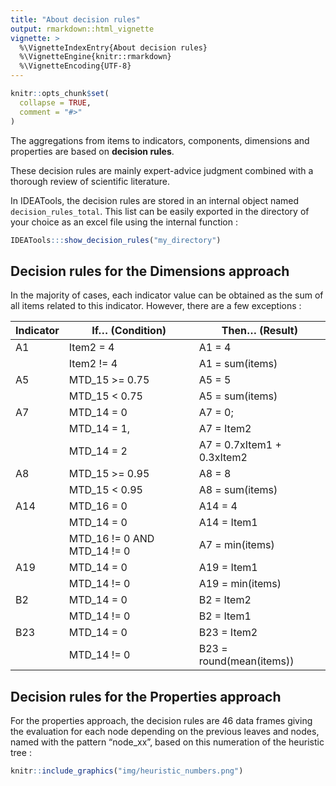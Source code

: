 ```yaml
---
title: "About decision rules"
output: rmarkdown::html_vignette
vignette: >
  %\VignetteIndexEntry{About decision rules}
  %\VignetteEngine{knitr::rmarkdown}
  %\VignetteEncoding{UTF-8}
---
```


```r
knitr::opts_chunk$set(
  collapse = TRUE,
  comment = "#>"
)
```

The aggregations from items to indicators, components, dimensions and properties are based on **decision rules**.

These decision rules are mainly expert-advice judgment combined with a thorough review of scientific literature.

In IDEATools, the decision rules are stored in an internal object named `decision_rules_total`. This list can be easily exported in the directory of your choice as an excel file using the internal function :

```r
IDEATools:::show_decision_rules("my_directory")
```

## Decision rules for the Dimensions approach

In the majority of cases, each indicator value can be obtained as the sum of all items related to this indicator. However, there are a few exceptions :

| Indicator | If... (Condition) | Then... (Result) |
|-|-|-|
| A1 | Item2 = 4 | A1 = 4 |
|   | Item2 != 4 | A1 = sum(items) |
| A5 | MTD_15 >= 0.75 | A5 = 5 |
|   | MTD_15 < 0.75 | A5 = sum(items) |
| A7 | MTD_14 = 0  | A7 = 0; |
|   | MTD_14 = 1,  | A7 = Item2 |
|   | MTD_14 = 2  | A7 = 0.7xItem1 + 0.3xItem2 |
| A8 | MTD_15 >= 0.95 | A8 = 8 |
|   | MTD_15 < 0.95 | A8 = sum(items) |
| A14 | MTD_16 = 0 | A14 = 4 |
|   | MTD_14 = 0  | A14 = Item1 |
|   | MTD_16 != 0 AND MTD_14 != 0 | A7 = min(items) |
| A19 | MTD_14 = 0   | A19 = Item1 |
|   | MTD_14 != 0   | A19 = min(items) |
| B2 | MTD_14 = 0 | B2 = Item2 |
|   | MTD_14 != 0 | B2 = Item1 |
| B23 | MTD_14 = 0  | B23 = Item2 |
|   | MTD_14 != 0 | B23 = round(mean(items)) |


## Decision rules for the Properties approach

For the properties approach, the decision rules are 46 data frames giving the evaluation for each node depending on the previous leaves and nodes, named with the pattern "node_xx", based on this numeration of the heuristic tree :

```r
knitr::include_graphics("img/heuristic_numbers.png")
```
